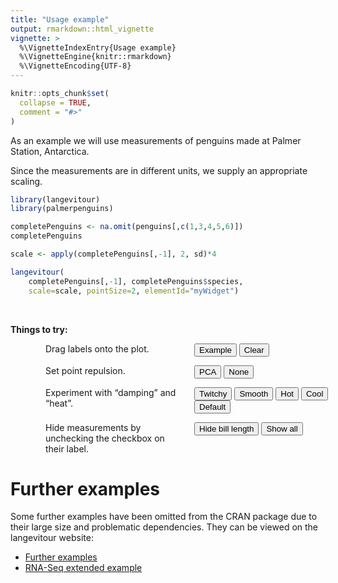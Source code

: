 ```yaml
---
title: "Usage example"
output: rmarkdown::html_vignette
vignette: >
  %\VignetteIndexEntry{Usage example}
  %\VignetteEngine{knitr::rmarkdown}
  %\VignetteEncoding{UTF-8}
---
```


<script>
function setState(state) {
    document.getElementById('myWidget').langevitour.setState(state);
}
</script>

```r
knitr::opts_chunk$set(
  collapse = TRUE,
  comment = "#>"
)
```

As an example we will use measurements of penguins made at Palmer Station, Antarctica. 

Since the measurements are in different units, we supply an appropriate scaling.

```r
library(langevitour)
library(palmerpenguins)

completePenguins <- na.omit(penguins[,c(1,3,4,5,6)])
completePenguins

scale <- apply(completePenguins[,-1], 2, sd)*4

langevitour(
    completePenguins[,-1], completePenguins$species, 
    scale=scale, pointSize=2, elementId="myWidget")
```

<br>

**Things to try:**

<div style="display: grid; grid-template-columns: 50% 50%; column-gap: 1em; row-gap: 1em; margin: 0 0 2em 4em;">
  <div>Drag labels onto the plot.</div>
  <div><button onclick="setState({labelPos:{'Adelie':[-0.6553191489361703,0.7595744680851064],'Chinstrap':[-0.5957446808510638,-0.7723404255319148],'Gentoo':[0.7829787234042553,0.06595744680851068]}})">Example</button> <button onclick="setState({labelPos:{}})">Clear</button></div>
  
  <div>Set point repulsion.</div>
  <div><button onclick="setState({pointRepulsionType:'pca'})">PCA</button> <button onclick="setState({pointRepulsionType:'none'})">None</button></div>
  
  <div>Experiment with "damping" and "heat".</div>
  <div>
  <button onclick="setState({damping:2,heat:1})">Twitchy</button>
  <button onclick="setState({damping:-2,heat:0})">Smooth</button>
  <button onclick="setState({damping:0,heat:3})">Hot</button>
  <button onclick="setState({damping:0,heat:-3})">Cool</button>
  <button onclick="setState({damping:0,heat:0})">Default</button>
  </div>
  
  <div>Hide measurements by unchecking the checkbox on their label.</div>
  <div><button onclick="setState({labelInactive:['bill_length_mm']})">Hide bill length</button> <button onclick="setState({labelInactive:[]})">Show all</button></div>
</div>

# Further examples

Some further examples have been omitted from the CRAN package due to their large size and problematic dependencies. They can be viewed on the langevitour website:

* [Further examples](https://logarithmic.net/langevitour/articles/examples.html)
* [RNA-Seq extended example](https://logarithmic.net/langevitour/articles/rnaseq.html)


